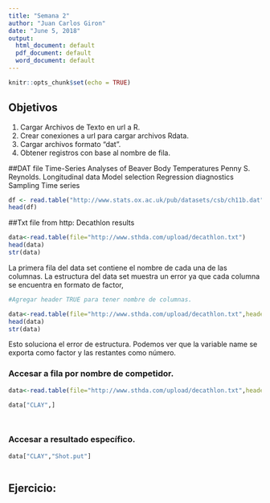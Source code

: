 ```yaml
---
title: "Semana 2"
author: "Juan Carlos Giron"
date: "June 5, 2018"
output:
  html_document: default
  pdf_document: default
  word_document: default
---
```


```r
knitr::opts_chunk$set(echo = TRUE)
```

## Objetivos

1. Cargar Archivos de Texto en url a R.
2. Crear conexiones a url para cargar archivos Rdata.
3. Cargar archivos formato "dat".
4. Obtener registros con base al nombre de fila.


##DAT file
 Time-Series Analyses of Beaver Body Temperatures Penny S. Reynolds. Longitudinal data Model selection Regression diagnostics Sampling Time series
```r
df <- read.table("http://www.stats.ox.ac.uk/pub/datasets/csb/ch11b.dat",header = FALSE)
head(df)
```



##Txt file from http:
 Decathlon results 
```r
data<-read.table(file="http://www.sthda.com/upload/decathlon.txt") 
head(data)
str(data)
```
 La primera fila del data set contiene el nombre de cada una de las columnas.
 La estructura del data set muestra un error ya que cada columna se encuentra en formato de factor,
 
 
```r
#Agregar header TRUE para tener nombre de columnas.

data<-read.table(file="http://www.sthda.com/upload/decathlon.txt",header = T) 
head(data)
str(data)
```

Esto soluciona el error de estructura. Podemos ver que la variable name se exporta como factor y las restantes como número.


### Accesar a fila por nombre de competidor. 

```r
data<-read.table(file="http://www.sthda.com/upload/decathlon.txt",header = T, row.names = 1,sep="\t") 

data["CLAY",]




```


### Accesar a resultado específico.

```r

data["CLAY","Shot.put"]



```



## Ejercicio: 





